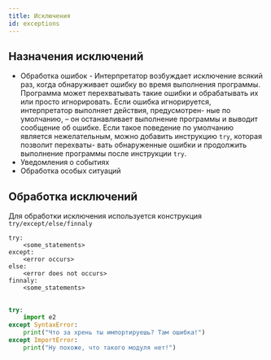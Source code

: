 ```yaml
---
title: Исключения
id: exceptions
---
```


## Назначения исключений

* Обработка ошибок - Интерпретатор возбуждает исключение всякий раз, когда обнаруживает ошибку во время выполнения программы. Программа может перехватывать такие ошибки и обрабатывать их или просто игнорировать. Если ошибка игнорируется, интерпретатор выполняет действия, предусмотрен- ные по умолчанию, – он останавливает выполнение программы и выводит сообщение об ошибке. Если такое поведение по умолчанию является нежелательным, можно добавить инструкцию `try`, которая позволит перехваты- вать обнаруженные ошибки и продолжить выполнение программы после инструкции `try`.
* Уведомления о событиях
* Обработка особых ситуаций

## Обработка исключений

Для обработки исключения используется конструкция `try/except/else/finnaly`


```
try:
    <some_statements>
except:
    <error occurs>
else:
    <error does not occurs>
finnaly:
    <some_statements>
```


##

```python
try:
    import e2
except SyntaxError:
    print("Что за хрень ты импортируешь? Там ошибка!")
except ImportError:
    print("Ну похоже, что такого модуля нет!")

```


